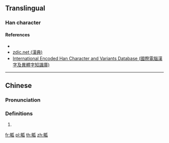 ==Translingual==

===Han character===
{{Han char|rn=102|rad=田|as=5|sn=10|canj=WHVO|four=62030|ids=⿰田瓜}}

====References====
* {{Han ref|kx=761.02|dkj=21805|hdz=42536.09|uh=7556}}
* [http://www.zdic.net/z/1f/js/7556.htm zdic.net (漢典)]
* [http://chardb.iis.sinica.edu.tw/char/16793 International Encoded Han Character and Variants Database (國際電腦漢字及異體字知識庫)]

----

==Chinese==
{{zh-forms}}

===Pronunciation===
{{zh-pron
|m=wā
|c=waa1
|cat=
}}

===Definitions===
{{zh-hanzi}}

# {{zh-only used in|畖留}}

[[fr:畖]]
[[pl:畖]]
[[th:畖]]
[[zh:畖]]